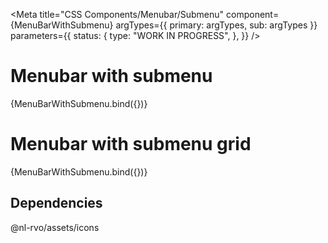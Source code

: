 
<Meta
  title="CSS Components/Menubar/Submenu"
  component={MenuBarWithSubmenu}
  argTypes={{ primary: argTypes, sub: argTypes }}
  parameters={{
    status: {
      type: "WORK IN PROGRESS",
    },
  }}
/>

# Menubar with submenu

<Canvas>
  <Story
    name="Submenu"
    args={{
      primary: {
        size: "md",
        items: [
          { label: "Home", link: "#" },
          { label: "Expanded menu item", link: "#", active: true },
          { label: "Uitloggen", icon: "versleutelen", link: "#", align: "right" },
        ],
        useIcons: true,
        iconPlacement: "before",
        menuMaxWidth: "none",
        type: "primary",
        useDeltaForActiveItem: true,
      },
      sub: {
        size: "md",
        items: [
          { label: "Submenu item", link: "#" },
          { label: "Submenu item", link: "#" },
          { label: "Submenu item", link: "#", align: "right" },
        ],
        useIcons: true,
        iconPlacement: "before",
        menuMaxWidth: "none",
        type: "sub",
      },
    }}
  >
    {MenuBarWithSubmenu.bind({})}
  </Story>
</Canvas>

<ArgsTable story="Submenu" />

# Menubar with submenu grid

<Canvas>
  <Story
    name="Submenu grid"
    args={{
      primary: {
        size: "md",
        items: [
          { label: "Home", link: "#" },
          { label: "Expanded menu item", link: "#", active: true },
          { label: "Uitloggen", icon: "versleutelen", link: "#", align: "right" },
        ],
        useIcons: true,
        iconPlacement: "before",
        menuMaxWidth: "none",
        type: "primary",
        useDeltaForActiveItem: true,
      },
      sub: {
        size: "md",
        items: [
          { label: "Submenu item", link: "#", icon: "plus" },
          { label: "Submenu item", link: "#", icon: "plus" },
          { label: "Submenu item", link: "#", icon: "plus" },
          { label: "Submenu item", link: "#", icon: "plus" },
          { label: "Submenu item", link: "#", icon: "plus" },
          { label: "Submenu item", link: "#", icon: "plus" },
          { label: "Submenu item", link: "#", icon: "plus" },
          { label: "Submenu item", link: "#", icon: "plus" },
        ],
        useIcons: true,
        iconPlacement: "before",
        menuMaxWidth: "none",
        type: "sub-grid",
      },
    }}
  >
    {MenuBarWithSubmenu.bind({})}
  </Story>
</Canvas>

<ArgsTable story="Submenu" />

## Dependencies

@nl-rvo/assets/icons
